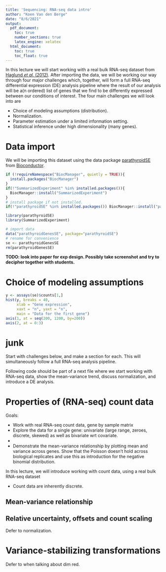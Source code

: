 ```yaml
---
title: 'Sequencing: RNA-seq data intro'
author: "Koen Van den Berge"
date: "8/6/2021"
output: 
  pdf_document:
    toc: true
    number_sections: true
    latex_engine: xelatex
  html_document:
    toc: true
    toc_float: true
---
```


In this lecture we will start working with a real bulk RNA-seq dataset from [Haglund *et al.* (2012)](https://pubmed.ncbi.nlm.nih.gov/23024189/). After importing the data, we will be working our way through four major challenges which, together, will form a full RNA-seq differential expression (DE) analysis pipeline where the result of our analysis will be a(n ordered) list of genes that we find to be differently expressed between our conditions of interest. The four main challenges we will look into are 

 - Choice of modeling assumptions (distribution).
 - Normalization.
 - Parameter estimation under a limited information setting.
 - Statistical inference under high dimensionality (many genes).

# Data import

We will be importing this dataset using the data package [parathyroidSE](https://www.bioconductor.org/packages/release/data/experiment/html/parathyroidSE.html) from [Bioconductor](https://bioconductor.org/).

```r
if (!requireNamespace("BiocManager", quietly = TRUE)){
  install.packages("BiocManager")
}
if(!"SummarizedExperiment" %in% installed.packages()){
  BiocManager::install("SummarizedExperiment")
} 
# install package if not installed.
if(!"parathyroidSE" %in% installed.packages()) BiocManager::install("parathyroidSE")

library(parathyroidSE)
library(SummarizedExperiment)

# import data
data("parathyroidGenesSE", package="parathyroidSE")
# rename for convenience
se <- parathyroidGenesSE
rm(parathyroidGenesSE)
```

**TODO: look into paper for exp design. Possibly take screenshot and try to decipher together with students.**


# Choice of modeling assumptions

```r
y <- assays(se)$counts[1,]
hist(y, breaks = 40,
     xlab = "Gene expression",
     xaxt = "n", yaxt = "n",
     main = "Data for the first gene")
axis(1, at = seq(200, 1200, by=200))
axis(2, at = 0:3)
```




















# junk
Start with challenges below, and make a section for each.
This will simultaneously follow a full RNA-seq analysis pipeline.


Following code should be part of a next file where we start working with RNA-seq data, show the mean-variance trend, discuss normalization, and introduce a DE analysis.

# Properties of (RNA-seq) count data

Goals:

 - Work with real RNA-seq count data, gene by sample matrix
 - Explore the data for a single gene: univariate (large range, zeroes, discrete, skewed) as well as bivariate wrt covariate.
 - 
 - Demonstrate the mean-variance relationship by plotting mean and variance across genes. Show that the Poisson doesn't hold across biological replicates and use this as introduction for the negative binomial distribution.

In this lecture, we will introduce working with count data, using a real bulk RNA-seq dataset 



 - Count data are inherently discrete.
 
 

## Mean-variance relationship


## Relative uncertainty, offsets and count scaling

Defer to normalization.

# Variance-stabilizing transformations

Defer to when talking about dim red.



